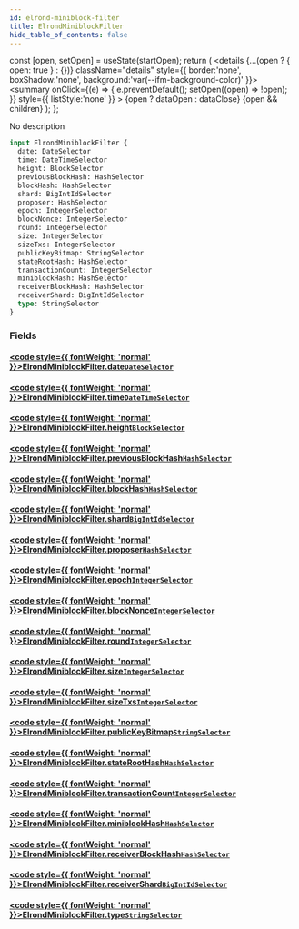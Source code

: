 ```yaml
---
id: elrond-miniblock-filter
title: ElrondMiniblockFilter
hide_table_of_contents: false
---
```







  const [open, setOpen] = useState(startOpen);
  return (
    <details {...(open ? { open: true } : {})} className="details" style={{ border:'none', boxShadow:'none', background:'var(--ifm-background-color)' }}>
      <summary
        onClick={(e) => {
          e.preventDefault();
          setOpen((open) => !open);
        }}
        style={{ listStyle:'none' }}
      >
      {open ? dataOpen : dataClose}
      </summary>
      {open && children}
    </details>
  );
};








No description


```graphql
input ElrondMiniblockFilter {
  date: DateSelector
  time: DateTimeSelector
  height: BlockSelector
  previousBlockHash: HashSelector
  blockHash: HashSelector
  shard: BigIntIdSelector
  proposer: HashSelector
  epoch: IntegerSelector
  blockNonce: IntegerSelector
  round: IntegerSelector
  size: IntegerSelector
  sizeTxs: IntegerSelector
  publicKeyBitmap: StringSelector
  stateRootHash: HashSelector
  transactionCount: IntegerSelector
  miniblockHash: HashSelector
  receiverBlockHash: HashSelector
  receiverShard: BigIntIdSelector
  type: StringSelector
}
```




### Fields

#### [<code style={{ fontWeight: 'normal' }}>ElrondMiniblockFilter.<b>date</b></code>](#)<Bullet />[`DateSelector`](/docs/v1/graphql-reference/inputs/date-selector) <Badge class="badge badge--secondary" text="input"/> 
> 
> 
> 
> 

#### [<code style={{ fontWeight: 'normal' }}>ElrondMiniblockFilter.<b>time</b></code>](#)<Bullet />[`DateTimeSelector`](/docs/v1/graphql-reference/inputs/date-time-selector) <Badge class="badge badge--secondary" text="input"/> 
> 
> 
> 
> 

#### [<code style={{ fontWeight: 'normal' }}>ElrondMiniblockFilter.<b>height</b></code>](#)<Bullet />[`BlockSelector`](/docs/v1/graphql-reference/inputs/block-selector) <Badge class="badge badge--secondary" text="input"/> 
> 
> 
> 
> 

#### [<code style={{ fontWeight: 'normal' }}>ElrondMiniblockFilter.<b>previousBlockHash</b></code>](#)<Bullet />[`HashSelector`](/docs/v1/graphql-reference/inputs/hash-selector) <Badge class="badge badge--secondary" text="input"/> 
> 
> 
> 
> 

#### [<code style={{ fontWeight: 'normal' }}>ElrondMiniblockFilter.<b>blockHash</b></code>](#)<Bullet />[`HashSelector`](/docs/v1/graphql-reference/inputs/hash-selector) <Badge class="badge badge--secondary" text="input"/> 
> 
> 
> 
> 

#### [<code style={{ fontWeight: 'normal' }}>ElrondMiniblockFilter.<b>shard</b></code>](#)<Bullet />[`BigIntIdSelector`](/docs/v1/graphql-reference/inputs/big-int-id-selector) <Badge class="badge badge--secondary" text="input"/> 
> 
> 
> 
> 

#### [<code style={{ fontWeight: 'normal' }}>ElrondMiniblockFilter.<b>proposer</b></code>](#)<Bullet />[`HashSelector`](/docs/v1/graphql-reference/inputs/hash-selector) <Badge class="badge badge--secondary" text="input"/> 
> 
> 
> 
> 

#### [<code style={{ fontWeight: 'normal' }}>ElrondMiniblockFilter.<b>epoch</b></code>](#)<Bullet />[`IntegerSelector`](/docs/v1/graphql-reference/inputs/integer-selector) <Badge class="badge badge--secondary" text="input"/> 
> 
> 
> 
> 

#### [<code style={{ fontWeight: 'normal' }}>ElrondMiniblockFilter.<b>blockNonce</b></code>](#)<Bullet />[`IntegerSelector`](/docs/v1/graphql-reference/inputs/integer-selector) <Badge class="badge badge--secondary" text="input"/> 
> 
> 
> 
> 

#### [<code style={{ fontWeight: 'normal' }}>ElrondMiniblockFilter.<b>round</b></code>](#)<Bullet />[`IntegerSelector`](/docs/v1/graphql-reference/inputs/integer-selector) <Badge class="badge badge--secondary" text="input"/> 
> 
> 
> 
> 

#### [<code style={{ fontWeight: 'normal' }}>ElrondMiniblockFilter.<b>size</b></code>](#)<Bullet />[`IntegerSelector`](/docs/v1/graphql-reference/inputs/integer-selector) <Badge class="badge badge--secondary" text="input"/> 
> 
> 
> 
> 

#### [<code style={{ fontWeight: 'normal' }}>ElrondMiniblockFilter.<b>sizeTxs</b></code>](#)<Bullet />[`IntegerSelector`](/docs/v1/graphql-reference/inputs/integer-selector) <Badge class="badge badge--secondary" text="input"/> 
> 
> 
> 
> 

#### [<code style={{ fontWeight: 'normal' }}>ElrondMiniblockFilter.<b>publicKeyBitmap</b></code>](#)<Bullet />[`StringSelector`](/docs/v1/graphql-reference/inputs/string-selector) <Badge class="badge badge--secondary" text="input"/> 
> 
> 
> 
> 

#### [<code style={{ fontWeight: 'normal' }}>ElrondMiniblockFilter.<b>stateRootHash</b></code>](#)<Bullet />[`HashSelector`](/docs/v1/graphql-reference/inputs/hash-selector) <Badge class="badge badge--secondary" text="input"/> 
> 
> 
> 
> 

#### [<code style={{ fontWeight: 'normal' }}>ElrondMiniblockFilter.<b>transactionCount</b></code>](#)<Bullet />[`IntegerSelector`](/docs/v1/graphql-reference/inputs/integer-selector) <Badge class="badge badge--secondary" text="input"/> 
> 
> 
> 
> 

#### [<code style={{ fontWeight: 'normal' }}>ElrondMiniblockFilter.<b>miniblockHash</b></code>](#)<Bullet />[`HashSelector`](/docs/v1/graphql-reference/inputs/hash-selector) <Badge class="badge badge--secondary" text="input"/> 
> 
> 
> 
> 

#### [<code style={{ fontWeight: 'normal' }}>ElrondMiniblockFilter.<b>receiverBlockHash</b></code>](#)<Bullet />[`HashSelector`](/docs/v1/graphql-reference/inputs/hash-selector) <Badge class="badge badge--secondary" text="input"/> 
> 
> 
> 
> 

#### [<code style={{ fontWeight: 'normal' }}>ElrondMiniblockFilter.<b>receiverShard</b></code>](#)<Bullet />[`BigIntIdSelector`](/docs/v1/graphql-reference/inputs/big-int-id-selector) <Badge class="badge badge--secondary" text="input"/> 
> 
> 
> 
> 

#### [<code style={{ fontWeight: 'normal' }}>ElrondMiniblockFilter.<b>type</b></code>](#)<Bullet />[`StringSelector`](/docs/v1/graphql-reference/inputs/string-selector) <Badge class="badge badge--secondary" text="input"/> 
> 
> 
> 
> 



